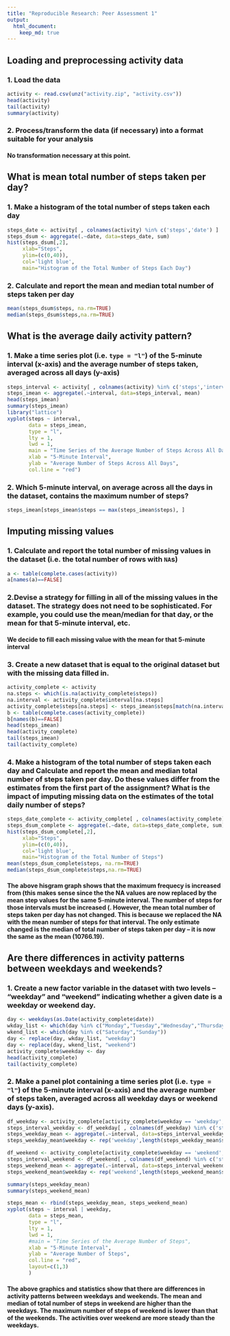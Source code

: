 ```yaml
---
title: "Reproducible Research: Peer Assessment 1"
output: 
  html_document:
    keep_md: true
---
```


## Loading and preprocessing activity data

### 1. Load the data

```r
activity <- read.csv(unz("activity.zip", "activity.csv"))
head(activity)
tail(activity)
summary(activity)
```

### 2. Process/transform the data (if necessary) into a format suitable for your analysis

#### No transformation necessary at this point.

## What is mean total number of steps taken per day?

### 1. Make a histogram of the total number of steps taken each day
```r
steps_date <- activity[ , colnames(activity) %in% c('steps','date') ]
steps_dsum <- aggregate(.~date, data=steps_date, sum)
hist(steps_dsum[,2], 
     xlab="Steps",
     ylim=(c(0,40)),
     col='light blue',
     main="Histogram of the Total Number of Steps Each Day")
```

### 2. Calculate and report the **mean** and **median** total number of steps taken per day
```r
mean(steps_dsum$steps, na.rm=TRUE)
median(steps_dsum$steps,na.rm=TRUE)
```

## What is the average daily activity pattern?

### 1. Make a time series plot (i.e. `type = "l"`) of the 5-minute interval (x-axis) and the average number of steps taken, averaged across all days (y-axis)
```r
steps_interval <- activity[ , colnames(activity) %in% c('steps','interval') ]
steps_imean <- aggregate(.~interval, data=steps_interval, mean)
head(steps_imean)
summary(steps_imean)
library("lattice")
xyplot(steps ~ interval,
       data = steps_imean,
       type = "l",
       lty = 1,
       lwd = 1,
       main = "Time Series of the Average Number of Steps Across All Days",
       xlab = "5-Minute Interval",
       ylab = "Average Number of Steps Across All Days",
       col.line = "red")
```

### 2. Which 5-minute interval, on average across all the days in the dataset, contains the maximum number of steps?
```r
steps_imean[steps_imean$steps == max(steps_imean$steps), ]
```

## Imputing missing values

### 1. Calculate and report the total number of missing values in the dataset (i.e. the total number of rows with `NA`s)
```r
a <- table(complete.cases(activity))
a[names(a)==FALSE]
```

### 2.Devise a strategy for filling in all of the missing values in the dataset. The strategy does not need to be sophisticated. For example, you could use the mean/median for that day, or the mean for that 5-minute interval, etc.

#### We decide to fill each missing value with the mean for that 5-minute interval

### 3. Create a new dataset that is equal to the original dataset but with the missing data filled in.
```r
activity_complete <- activity
na.steps <- which(is.na(activity_complete$steps))
na.interval <- activity_complete$interval[na.steps]
activity_complete$steps[na.steps] <- steps_imean$steps[match(na.interval, steps_imean$interval)]
b <- table(complete.cases(activity_complete))
b[names(b)==FALSE]
head(steps_imean)
head(activity_complete)
tail(steps_imean)
tail(activity_complete)
```

### 4. Make a histogram of the total number of steps taken each day and Calculate and report the **mean** and **median** total number of steps taken per day. Do these values differ from the estimates from the first part of the assignment? What is the impact of imputing missing data on the estimates of the total daily number of steps?
```r
steps_date_complete <- activity_complete[ , colnames(activity_complete) %in% c('steps','date') ]
steps_dsum_complete <- aggregate(.~date, data=steps_date_complete, sum)
hist(steps_dsum_complete[,2], 
     xlab="Steps", 
     ylim=(c(0,40)),
     col='light blue',
     main="Histogram of the Total Number of Steps")
mean(steps_dsum_complete$steps, na.rm=TRUE)
median(steps_dsum_complete$steps,na.rm=TRUE)
```

#### The above hisgram graph shows that the maximum frequecy is increased from (this makes sense since the the NA values are now replaced by the mean step values for the same 5-minute interval. The number of steps for those intervals must be increased (. However, the mean total number of steps taken per day has not changed.  This is because we replaced the NA with the mean number of steps for that interval. The only estimate changed is the median of total number of steps taken per day -- it is now the same as the mean (10766.19).


## Are there differences in activity patterns between weekdays and weekends?

### 1. Create a new factor variable in the dataset with two levels -- "weekday" and "weekend" indicating whether a given date is a weekday or weekend day.
```r
day <- weekdays(as.Date(activity_complete$date))
wkday_list <- which(day %in% c("Monday","Tuesday","Wednesday","Thursday","Friday"))
wkend_list <- which(day %in% c("Saturday","Sunday"))
day <- replace(day, wkday_list, "weekday")
day <- replace(day, wkend_list, "weekend")
activity_complete$weekday <- day
head(activity_complete)
tail(activity_complete)
```

### 2. Make a panel plot containing a time series plot (i.e. `type = "l"`) of the 5-minute interval (x-axis) and the average number of steps taken, averaged across all weekday days or weekend days (y-axis).
```r
df_weekday <- activity_complete[activity_complete$weekday == 'weekday', ]
steps_interval_weekday <- df_weekday[ , colnames(df_weekday) %in% c('steps','interval') ]
steps_weekday_mean <- aggregate(.~interval, data=steps_interval_weekday, mean)
steps_weekday_mean$weekday <- rep('weekday',length(steps_weekday_mean$steps))

df_weekend <- activity_complete[activity_complete$weekday == 'weekend', ]
steps_interval_weekend <- df_weekend[ , colnames(df_weekend) %in% c('steps','interval') ]
steps_weekend_mean <- aggregate(.~interval, data=steps_interval_weekend, mean)
steps_weekend_mean$weekday <- rep('weekend',length(steps_weekend_mean$steps))

summary(steps_weekday_mean)
summary(steps_weekend_mean)

steps_mean <- rbind(steps_weekday_mean, steps_weekend_mean)
xyplot(steps ~ interval | weekday,
       data = steps_mean,
       type = "l",
       lty = 1,
       lwd = 1,
       #main = "Time Series of the Average Number of Steps",
       xlab = "5-Minute Interval",
       ylab = "Average Number of Steps",
       col.line = "red",
       layout=c(1,3)
       )
```

#### The above graphics and statistics show that there are differences in activity patterns between weekdays and weekends. The mean and median of total number of steps in weekend are higher than the weekdays. The maximum number of steps of weekend is lower than that of the weekends. The activities over weekend are more steady than the weekdays.

